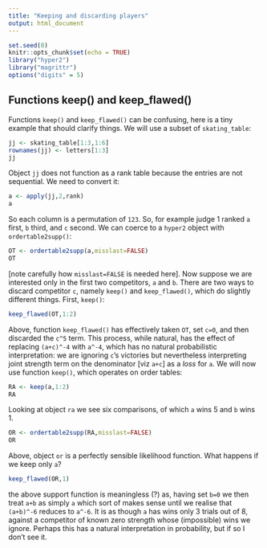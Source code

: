 ```yaml
---
title: "Keeping and discarding players"
output: html_document
---
```


```r
set.seed(0)
knitr::opts_chunk$set(echo = TRUE)
library("hyper2")
library("magrittr")
options("digits" = 5)
```

## Functions keep() and keep_flawed()


Functions `keep()` and `keep_flawed()` can be confusing, here is a
tiny example that should clarify things.  We will use a subset of
`skating_table`:

```r
jj <- skating_table[1:3,1:6]
rownames(jj) <- letters[1:3]
jj
```

Object `jj` does not function as a rank table because the entries are
not sequential.  We need to convert it:

```r
a <- apply(jj,2,rank)
a
```

So each column is a permutation of `123`.  So, for example judge 1
ranked `a` first, `b` third, and `c` second.  We can coerce to a
`hyper2` object with `ordertable2supp()`:

```r
OT <- ordertable2supp(a,misslast=FALSE)
OT
```

[note carefully how `misslast=FALSE` is needed here].  Now suppose we
are interested only in the first two competitors, `a` and `b`.  There
are two ways to discard competitor `c`, namely `keep()` and
`keep_flawed()`, which do slightly different things.  First, `keep()`:

```r
keep_flawed(OT,1:2)
```

Above, function `keep_flawed()` has effectively taken `OT`, set `c=0`,
and then discarded the `c^5` term.  This process, while natural, has
the effect of replacing `(a+c)^-4` with `a^-4`, which has no natural
probabilistic interpretation: we are ignoring `c`'s victories but
nevertheless interpreting joint strength term on the denominator [viz
`a+c`] as a *loss* for `a`.  We will now use function `keep()`, which
operates on order tables:

```r
RA <- keep(a,1:2)
RA
```

Looking at object `ra` we see six comparisons, of which `a` wins 5 and
`b` wins 1.

```r
OR <- ordertable2supp(RA,misslast=FALSE)
OR
```

Above, object `or` is a perfectly sensible likelihood function.  What
happens if we keep only `a`?

```r
keep_flawed(OR,1)
```

the above support function is meaningless (?) as, having set `b=0` we
then treat `a+b` as simply `a` which sort of makes sense until we
realise that `(a+b)^-6` reduces to `a^-6`.  It is as though `a` has
wins only 3 trials out of 8, against a competitor of known zero
strength whose (impossible) wins we ignore.  Perhaps this has a
natural interpretation in probability, but if so I don't see it.

